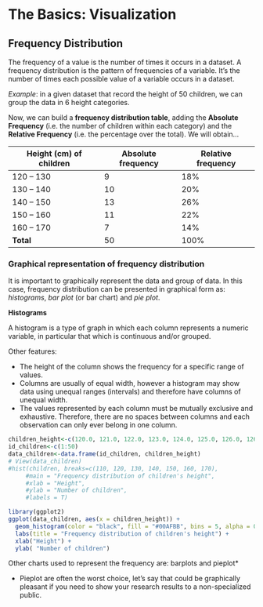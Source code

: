 # The Basics: Visualization

## Frequency Distribution

The frequency of a value is the number of times it occurs in a dataset. A frequency distribution is the pattern of frequencies of a variable. It’s the number of times each possible value of a variable occurs in a dataset.

*Example*: in a given dataset that record the height of 50 children, we can group the data in 6 height categories.

Now, we can build a **frequency distribution table**, adding the **Absolute Frequency** (i.e. the number of children within each category) and the **Relative Frequency** (i.e. the percentage over the total). We will obtain...

| **Height (cm) of children** | **Absolute frequency** | **Relative frequency** |
|-----------------------------|------------------------|------------------------|
| 120 – 130                   | 9                      | 18%                    |
| 130 – 140                   | 10                     | 20%                    |
| 140 – 150                   | 13                     | 26%                    |
| 150 – 160                   | 11                     | 22%                    |
| 160 – 170                   | 7                      | 14%                    |
| **Total**                   | 50                     | 100%                   |

### Graphical representation of frequency distribution

It is important to graphically represent the data and group of data. In this case, frequency distribution can be presented in graphical form as: *histograms*, *bar plot* (or bar chart) and *pie plot*.

**Histograms**

A histogram is a type of graph in which each column represents a numeric variable, in particular that which is continuous and/or grouped.

Other features:

- The height of the column shows the frequency for a specific range of values.
- Columns are usually of equal width, however a histogram may show data using unequal ranges (intervals) and therefore have columns of unequal width.
- The values represented by each column must be mutually exclusive and exhaustive. Therefore, there are no spaces between columns and each observation can only ever belong in one column.

```r
children_height<-c(120.0, 121.0, 122.0, 123.0, 124.0, 125.0, 126.0, 126.0, 126.0, 130.0, 130.0, 130.0, 130.0, 130.0, 135.0, 131.0, 136.0, 130.0, 138.0, 140.0, 144.0, 140.0, 143.0, 140.0, 140.0, 140.0, 140.0, 140.0, 140.0, 140.0, 141.0, 147.0, 150.0, 155.0, 150.0, 150.0, 150.1, 150.0, 151.0, 152.0, 150.0, 153.0, 156.0, 160.0, 167.0, 169.0, 161.0, 164.0, 163.0, 166.0)
id_children<-c(1:50)
data_children<-data.frame(id_children, children_height)
# View(data_children)
#hist(children, breaks=c(110, 120, 130, 140, 150, 160, 170), 
     #main = "Frequency distribution of children's height",
     #xlab = "Height",
     #ylab = "Number of children",
     #labels = T)

library(ggplot2)
ggplot(data_children, aes(x = children_height)) +
  geom_histogram(color = "black", fill = "#00AFBB", bins = 5, alpha = 0.5) +
  labs(title = "Frequency distribution of children's height") +
  xlab("Height") +
  ylab( "Number of children")
```
Other charts used to represent the frequency are: barplots and pieplot*



* Pieplot are often the worst choice, let's say that could be graphically pleasant if you need to show your research results to a non-specialized public. 

